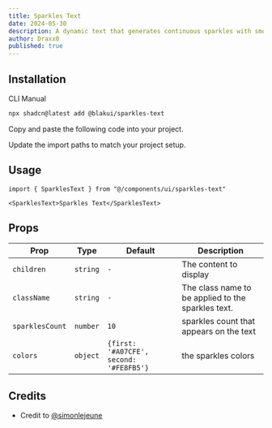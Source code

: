 ```yaml
---
title: Sparkles Text
date: 2024-05-30
description: A dynamic text that generates continuous sparkles with smooth transitions, perfect for highlighting text with animated stars.
author: Draxx0
published: true
---
```


<ComponentPreview name="sparkles-text-demo" />

## Installation

<Tabs defaultValue="cli">

<TabsList>
  <TabsTrigger value="cli">CLI</TabsTrigger>
  <TabsTrigger value="manual">Manual</TabsTrigger>
</TabsList>
<TabsContent value="cli">

```bash
npx shadcn@latest add @blakui/sparkles-text
```

</TabsContent>

<TabsContent value="manual">

<Steps>

<Step>Copy and paste the following code into your project.</Step>

<ComponentSource name="sparkles-text" />

<Step>Update the import paths to match your project setup.</Step>

</Steps>

</TabsContent>

</Tabs>

## Usage

```tsx showLineNumbers
import { SparklesText } from "@/components/ui/sparkles-text"
```

```tsx showLineNumbers
<SparklesText>Sparkles Text</SparklesText>
```

## Props

| Prop            | Type     | Default                                 | Description                                        |
| --------------- | -------- | --------------------------------------- | -------------------------------------------------- |
| `children`      | `string` | `-`                                     | The content to display                             |
| `className`     | `string` | `-`                                     | The class name to be applied to the sparkles text. |
| `sparklesCount` | `number` | `10`                                    | sparkles count that appears on the text            |
| `colors`        | `object` | `{first: '#A07CFE', second: '#FE8FB5'}` | the sparkles colors                                |

## Credits

- Credit to [@simonlejeune](https://www.simlej.dev/)
